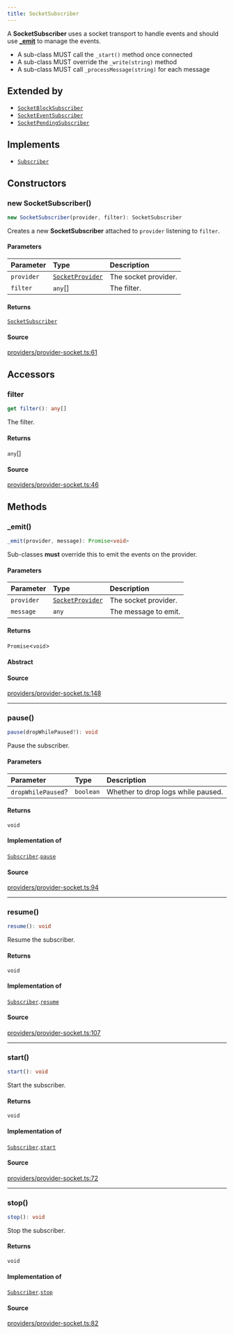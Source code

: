 ```yaml
---
title: SocketSubscriber
---
```


A **SocketSubscriber** uses a socket transport to handle events and should use
[**_emit**](/content/classes/SocketSubscriber#_emit) to manage the events.

- A sub-class MUST call the `_start()` method once connected
- A sub-class MUST override the `_write(string)` method
- A sub-class MUST call `_processMessage(string)` for each message

## Extended by

- [`SocketBlockSubscriber`](/content/classes/SocketBlockSubscriber)
- [`SocketEventSubscriber`](/content/classes/SocketEventSubscriber)
- [`SocketPendingSubscriber`](/content/classes/SocketPendingSubscriber)

## Implements

- [`Subscriber`](/content/interfaces/Subscriber)

## Constructors

### new SocketSubscriber()

```ts
new SocketSubscriber(provider, filter): SocketSubscriber
```

Creates a new **SocketSubscriber** attached to `provider` listening to `filter`.

#### Parameters

| Parameter | Type | Description |
| :------ | :------ | :------ |
| `provider` | [`SocketProvider`](/content/classes/SocketProvider) | The socket provider. |
| `filter` | `any`[] | The filter. |

#### Returns

[`SocketSubscriber`](/content/classes/SocketSubscriber)

#### Source

[providers/provider-socket.ts:61](https://github.com/dominant-strategies/quais.js/blob/40f3917383e9421179ebdbc4076b907a7d088144/src/providers/provider-socket.ts#L61)

## Accessors

### filter

```ts
get filter(): any[]
```

The filter.

#### Returns

`any`[]

#### Source

[providers/provider-socket.ts:46](https://github.com/dominant-strategies/quais.js/blob/40f3917383e9421179ebdbc4076b907a7d088144/src/providers/provider-socket.ts#L46)

## Methods

### \_emit()

```ts
_emit(provider, message): Promise<void>
```

Sub-classes **must** override this to emit the events on the provider.

#### Parameters

| Parameter | Type | Description |
| :------ | :------ | :------ |
| `provider` | [`SocketProvider`](/content/classes/SocketProvider) | The socket provider. |
| `message` | `any` | The message to emit. |

#### Returns

`Promise`\<`void`\>

#### Abstract

#### Source

[providers/provider-socket.ts:148](https://github.com/dominant-strategies/quais.js/blob/40f3917383e9421179ebdbc4076b907a7d088144/src/providers/provider-socket.ts#L148)

***

### pause()

```ts
pause(dropWhilePaused?): void
```

Pause the subscriber.

#### Parameters

| Parameter | Type | Description |
| :------ | :------ | :------ |
| `dropWhilePaused`? | `boolean` | Whether to drop logs while paused. |

#### Returns

`void`

#### Implementation of

[`Subscriber`](/content/interfaces/Subscriber).[`pause`](/content/interfaces/Subscriber#pause)

#### Source

[providers/provider-socket.ts:94](https://github.com/dominant-strategies/quais.js/blob/40f3917383e9421179ebdbc4076b907a7d088144/src/providers/provider-socket.ts#L94)

***

### resume()

```ts
resume(): void
```

Resume the subscriber.

#### Returns

`void`

#### Implementation of

[`Subscriber`](/content/interfaces/Subscriber).[`resume`](/content/interfaces/Subscriber#resume)

#### Source

[providers/provider-socket.ts:107](https://github.com/dominant-strategies/quais.js/blob/40f3917383e9421179ebdbc4076b907a7d088144/src/providers/provider-socket.ts#L107)

***

### start()

```ts
start(): void
```

Start the subscriber.

#### Returns

`void`

#### Implementation of

[`Subscriber`](/content/interfaces/Subscriber).[`start`](/content/interfaces/Subscriber#start)

#### Source

[providers/provider-socket.ts:72](https://github.com/dominant-strategies/quais.js/blob/40f3917383e9421179ebdbc4076b907a7d088144/src/providers/provider-socket.ts#L72)

***

### stop()

```ts
stop(): void
```

Stop the subscriber.

#### Returns

`void`

#### Implementation of

[`Subscriber`](/content/interfaces/Subscriber).[`stop`](/content/interfaces/Subscriber#stop)

#### Source

[providers/provider-socket.ts:82](https://github.com/dominant-strategies/quais.js/blob/40f3917383e9421179ebdbc4076b907a7d088144/src/providers/provider-socket.ts#L82)
